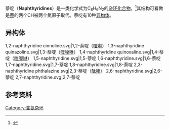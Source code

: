 萘啶（'''Naphthyridines'''）是一类化学式为C<sub>8</sub>H<sub>6</sub>N<sub>2</sub>的[[杂环化合物|杂环化合物]]，<ref>{{cite journal | doi = 10.1021/jo01268a018 | title = Naphthyridine chemistry. IX. Bromination and animation of the 1,X-naphthyridines | year = 1968 | last1 = Paudler | first1 = William W. | last2 = Kress | first2 = Thomas J. | journal = The Journal of Organic Chemistry | volume = 33 | issue = 4 | pages = 1384}}</ref>其结构可看做是[[萘|萘]]的两个CH被两个氮原子取代。萘啶有10种[[异构体|异构体]]。
==异构体==
<gallery>
1,2-naphthyridine cinnoline.svg|1,2-萘啶（[[噌啉|噌啉]]）
1,3-naphthyridine quinazoline.svg|1,3-萘啶（[[喹唑啉|喹唑啉]]）
1,4-naphthyridine quinoxaline.svg|1,4-萘啶（[[喹喔啉|喹喔啉]]）
1,5-naphthyridine.svg|1,5-萘啶 
1,6-naphthyridine.svg|1,6-萘啶 
1,7-naphthyridine.svg|1,7-萘啶 
1,8-naphthyridine.svg|1,8-萘啶 
2,3-naphthyridine phthalazine.svg|2,3-萘啶（[[酞嗪|酞嗪]]）
2,6-naphthyridine.svg|2,6-萘啶 
2,7-naphthyridine.svg|2,7-萘啶 
</gallery>

==参考资料==
{{reflist}}

[[Category:含氮杂环|Category:含氮杂环]]
